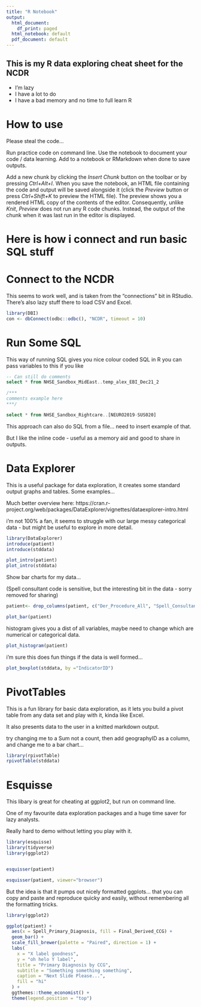---
title: "R Notebook"
output:
  html_document:
    df_print: paged
  html_notebook: default
  pdf_document: default
---

## This is my R data exploring cheat sheet for the NCDR

- I'm lazy
- I have a lot to do
- I have a bad memory and no time to full learn R


# How to use

Please steal the code...

Run practice code on command line.
Use the notebook to document your code / data learning.
Add to a notebook or RMarkdown when done to save outputs.

Add a new chunk by clicking the *Insert Chunk* button on the toolbar or by pressing *Ctrl+Alt+I*.
When you save the notebook, an HTML file containing the code and output will be saved alongside it (click the *Preview* button or press *Ctrl+Shift+K* to preview the HTML file).
The preview shows you a rendered HTML copy of the contents of the editor. Consequently, unlike *Knit*, *Preview* does not run any R code chunks. Instead, the output of the chunk when it was last run in the editor is displayed.



# Here is how i connect and run basic SQL stuff

# Connect to the NCDR
This seems to work well, and is taken from the "connections" bit in RStudio. There's also lazy stuff there to load CSV and Excel.
```{r connect}
library(DBI)
con <- dbConnect(odbc::odbc(), "NCDR", timeout = 10)

```


# Run Some SQL
This way of running SQL gives you nice colour coded SQL in R
you can pass variables to this if you like

```{sql connection = con, output.var="patient"}
-- Can still do comments
select * from NHSE_Sandbox_MidEast..temp_alex_EBI_Dec21_2

/***
comments example here
***/
```


```{sql connection = con, output.var="stddata"}

select * from NHSE_Sandbox_Rightcare..[NEURO2019-SUS020]

```

This approach can also do SQL from a file... need to insert example of that. 

But I like the inline code - useful as a memory aid and good to share in outputs.




# Data Explorer

This is a useful package for data exploration, it creates some standard output graphs and tables. Some examples...

Much better overview here: https://cran.r-project.org/web/packages/DataExplorer/vignettes/dataexplorer-intro.html

i'm not 100% a fan, it seems to struggle with our large messy categorical data - but might be useful to explore in more detail.

```{r}
library(DataExplorer)
introduce(patient)
introduce(stddata)
```


```{r}
plot_intro(patient)
plot_intro(stddata)

```

Show bar charts for my data...

(Spell consultant code is sensitive, but the interesting bit in the data - sorry removed for sharing)

```{r}
patient<- drop_columns(patient, c("Der_Procedure_All", "Spell_Consultant_Code"))

plot_bar(patient)
```

histogram gives you a dist of all variables, maybe need to change which are numerical or categorical data. 

```{r}
plot_histogram(patient)

```
i'm sure this does fun things if the data is well formed...


```{r}

plot_boxplot(stddata, by ="IndicatorID")


```

# PivotTables

This is a fun library for basic data exploration, as it lets you build a pivot table from any data set and play with it, kinda like Excel. 

It also presents data to the user in a knitted markdown output.

try changing me to a Sum not a count, then add geographyID as a column, and change me to a bar chart...

```{r}
library(rpivotTable)
rpivotTable(stddata)

```


















# Esquisse

This libary is great for cheating at ggplot2, but run on command line.

One of my favourite data exploration packages and a huge time saver for lazy analysts. 

Really hard to demo without letting you play with it.

```{r eval=FALSE}
library(esquisse)
library(tidyverse)
library(ggplot2)


esquisser(patient) 

esquisser(patient, viewer="browser")


```

But the idea is that it pumps out nicely formatted ggplots... that you can copy and paste and reproduce quicky and easily, without remembering all the formatting tricks.

```{r}

library(ggplot2)

ggplot(patient) +
  aes(x = Spell_Primary_Diagnosis, fill = Final_Derived_CCG) +
  geom_bar() +
  scale_fill_brewer(palette = "Paired", direction = 1) +
  labs(
    x = "X label goodness",
    y = "oh helo Y label",
    title = "Primary Diagnosis by CCG",
    subtitle = "Something something something",
    caption = "Next Slide Please...",
    fill = "hi"
  ) +
  ggthemes::theme_economist() +
  theme(legend.position = "top")

```


